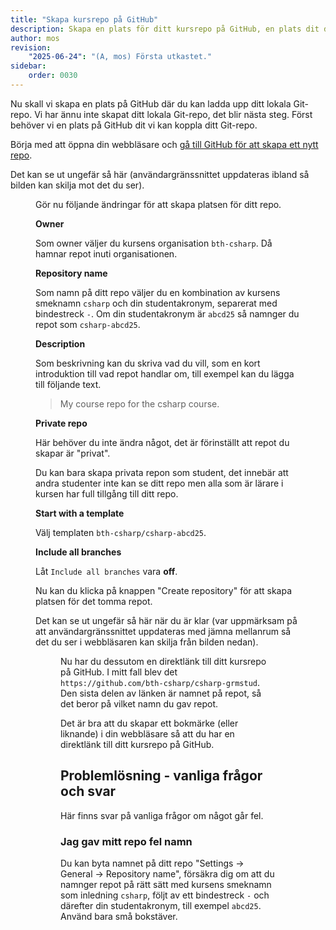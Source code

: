```yaml
---
title: "Skapa kursrepo på GitHub" 
description: Skapa en plats för ditt kursrepo på GitHub, en plats dit du kan ladda upp ditt kursrepo.
author: mos
revision:
    "2025-06-24": "(A, mos) Första utkastet."
sidebar:
    order: 0030
---
```



Nu skall vi skapa en plats på GitHub där du kan ladda upp ditt lokala Git-repo. Vi har ännu inte skapat ditt lokala Git-repo, det blir nästa steg. Först behöver vi en plats på GitHub dit vi kan koppla ditt Git-repo.

Börja med att öppna din webbläsare och [gå till GitHub för att skapa ett nytt repo](https://github.com/new).

Det kan se ut ungefär så här (användargränssnittet uppdateras ibland så bilden kan skilja mot det du ser).


<Figure 
    src={gh1}
    caption="Nu är du redo att skapa en plats för ditt kursrepo på GitHub."
    class="shadow"
/>

Gör nu följande ändringar för att skapa platsen för ditt repo.

**Owner**

Som owner väljer du kursens organisation `bth-csharp`. Då hamnar repot inuti organisationen.

**Repository name**

Som namn på ditt repo väljer du en kombination av kursens smeknamn `csharp` och din studentakronym, separerat med bindestreck `-`. Om din studentakronym är `abcd25` så namnger du repot som `csharp-abcd25`.

**Description**

Som beskrivning kan du skriva vad du vill, som en kort introduktion till vad repot handlar om, till exempel kan du lägga till följande text.

> My course repo for the csharp course.

**Private repo**

Här behöver du inte ändra något, det är förinställt att repot du skapar är "privat".

Du kan bara skapa privata repon som student, det innebär att andra studenter inte kan se ditt repo men alla som är lärare i kursen har full tillgång till ditt repo.

**Start with a template**

Välj templaten `bth-csharp/csharp-abcd25`.

**Include all branches**

Låt `Include all branches` vara **off**.

Nu kan du klicka på knappen "Create repository" för att skapa platsen för det tomma repot.

Det kan se ut ungefär så här när du är klar (var uppmärksam på att användargränssnittet uppdateras med jämna mellanrum så det du ser i webbläsaren kan skilja från bilden nedan).


<Figure 
    src={gh2}
    caption="Nu har du skapat platsen för repot på GitHub."
/>

Nu har du dessutom en direktlänk till ditt kursrepo på GitHub. I mitt fall blev det `https://github.com/bth-csharp/csharp-grmstud`. Den sista delen av länken är namnet på repot, så det beror på vilket namn du gav repot.

Det är bra att du skapar ett bokmärke (eller liknande) i din webbläsare så att du har en direktlänk till ditt kursrepo på GitHub.


## Problemlösning - vanliga frågor och svar

Här finns svar på vanliga frågor om något går fel.



### Jag gav mitt repo fel namn

Du kan byta namnet på ditt repo "Settings -> General -> Repository name", försäkra dig om att du namnger repot på rätt sätt med kursens smeknamn som inledning `csharp`, följt av ett bindestreck `-` och därefter din studentakronym, till exempel `abcd25`. Använd bara små bokstäver.

